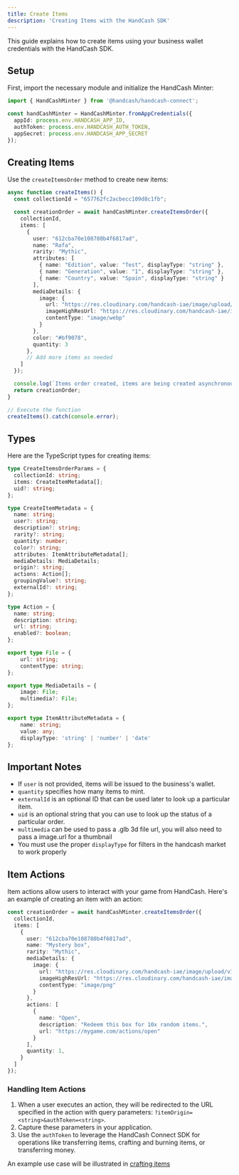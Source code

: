 ```yaml
---
title: Create Items
description: 'Creating Items with the HandCash SDK'
---
```


This guide explains how to create items using your business wallet credentials with the HandCash SDK.

## Setup

First, import the necessary module and initialize the HandCash Minter:

```typescript
import { HandCashMinter } from '@handcash/handcash-connect';

const handCashMinter = HandCashMinter.fromAppCredentials({
  appId: process.env.HANDCASH_APP_ID,
  authToken: process.env.HANDCASH_AUTH_TOKEN,
  appSecret: process.env.HANDCASH_APP_SECRET
});
```

## Creating Items

Use the `createItemsOrder` method to create new items:

```typescript
async function createItems() {
  const collectionId = "657762fc2acbecc109d8c1fb";

  const creationOrder = await handCashMinter.createItemsOrder({
    collectionId,
    items: [
      {
        user: "612cba70e108780b4f6817ad",
        name: "Rafa",
        rarity: "Mythic",
        attributes: [
          { name: "Edition", value: "Test", displayType: "string" },
          { name: "Generation", value: "1", displayType: "string" },
          { name: "Country", value: "Spain", displayType: "string" }
        ],
        mediaDetails: {
          image: {
            url: "https://res.cloudinary.com/handcash-iae/image/upload/v1702398977/items/jyn2qqyqyepqhqi9p661.webp",
            imageHighResUrl: "https://res.cloudinary.com/handcash-iae/image/upload/v1697465892/items/zq0lupxoj8id1uedgz2h.png",
            contentType: "image/webp"
          }
        },
        color: "#bf9078",
        quantity: 3
      },
      // Add more items as needed
    ]
  });

  console.log(`Items order created, items are being created asynchronously`);
  return creationOrder;
}

// Execute the function
createItems().catch(console.error);
```

## Types

Here are the TypeScript types for creating items:

```typescript
type CreateItemsOrderParams = {
  collectionId: string;
  items: CreateItemMetadata[];
  uid?: string;
};

type CreateItemMetadata = {
  name: string;
  user?: string;
  description?: string;
  rarity?: string;
  quantity: number;
  color?: string;
  attributes: ItemAttributeMetadata[];
  mediaDetails: MediaDetails;
  origin?: string;
  actions: Action[];
  groupingValue?: string;
  externalId?: string;
};

type Action = {
  name: string;
  description: string;
  url: string;
  enabled?: boolean;
};

export type File = {
	url: string;
	contentType: string;
};

export type MediaDetails = {
	image: File;
	multimedia?: File;
};

export type ItemAttributeMetadata = {
	name: string;
	value: any;
	displayType: 'string' | 'number' | 'date'
};

```

## Important Notes

- If `user` is not provided, items will be issued to the business's wallet.
- `quantity` specifies how many items to mint.
- `externalId` is an optional ID that can be used later to look up a particular item.
- `uid` is an optional string that you can use to look up the status of a particular order.
- `multimedia` can be used to pass a .glb 3d file url, you will also need to pass a image.url for a thumbnail
- You must use the proper `displayType` for filters in the handcash market to work properly

## Item Actions

Item actions allow users to interact with your game from HandCash. Here's an example of creating an item with an action:

```typescript
const creationOrder = await handCashMinter.createItemsOrder({
  collectionId,
  items: [
    {
      user: "612cba70e108780b4f6817ad",
      name: "Mystery box",
      rarity: "Mythic",
      mediaDetails: {
        image: {
          url: "https://res.cloudinary.com/handcash-iae/image/upload/v1702398977/items/jyn2a2yqyepqhqi9p661.webp",
          imageHighResUrl: "https://res.cloudinary.com/handcash-iae/image/upload/v1702398977/items/jyn2a2yqyepqhqi9p661.png",
          contentType: "image/png"
        }
      },
      actions: [
        {
          name: "Open",
          description: "Redeem this box for 10x random items.",
          url: "https://mygame.com/actions/open"
        }
      ],
      quantity: 1,
    }
  ]
});
```

### Handling Item Actions

1. When a user executes an action, they will be redirected to the URL specified in the action with query parameters: `?itemOrigin=<string>&authToken=<string>`.
2. Capture these parameters in your application.
3. Use the `authToken` to leverage the HandCash Connect SDK for operations like transferring items, crafting and burning items, or transferring money.

An example use case will be illustrated in [crafting items](/handcash-items/craft-items)